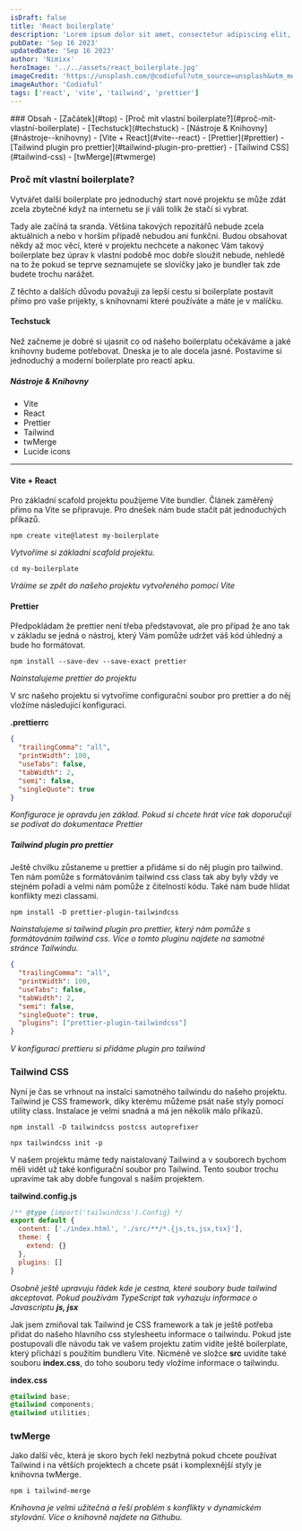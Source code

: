 ```yaml
---
isDraft: false
title: 'React boilerplate'
description: 'Lorem ipsum dolor sit amet, consectetur adipiscing elit, sed do eiusmod tempor incididunt ut labore et dolore magna aliqua. Vitae ultricies leo integer malesuada nunc vel risus commodo viverra. Adipiscing enim eu turpis egestas pretium. Euismod elementum nisi quis eleifend quam'
pubDate: 'Sep 16 2023'
updatedDate: 'Sep 16 2023'
author: 'Nimixx'
heroImage: '../../assets/react_boilerplate.jpg'
imageCredit: 'https://unsplash.com/@codioful?utm_source=unsplash&utm_medium=referral&utm_content=creditCopyText'
imageAuthor: 'Codioful'
tags: ['react', 'vite', 'tailwind', 'prettier']
---
```



<Aside>
  ### Obsah
  - [Začátek](#top)
  - [Proč mít vlastní boilerplate?](#proč-mít-vlastní-boilerplate)
  - [Techstuck](#techstuck)
  - [Nástroje & Knihovny](#nástroje--knihovny)
  - [Vite + React](#vite--react)
  - [Prettier](#prettier)
  - [Tailwind plugin pro prettier](#tailwind-plugin-pro-prettier)
  - [Tailwind CSS](#tailwind-css)
  - [twMerge](#twmerge)
</Aside>

### Proč mít vlastní boilerplate?

Vytvářet další boilerplate pro jednoduchý start nové projektu se může zdát zcela zbytečné když na internetu se ji váli tolik že stačí si vybrat.

Tady ale začíná ta sranda. Většina takových repozitářů nebude zcela aktuálních a nebo v horším případě nebudou ani funkční. Budou obsahovat někdy až moc věcí, které v projektu nechcete a nakonec Vám takový boilerplate bez úprav k vlastní podobě moc dobře sloužit nebude, nehledě na to že pokud se teprve seznamujete se slovíčky jako je bundler tak zde budete trochu narážet.

Z těchto a dalších důvodu považuji za lepší cestu si boilerplate postavit přímo pro vaše prijekty, s knihovnami které používáte a máte je v malíčku.

#### Techstuck

Než začneme je dobré si ujasnit co od našeho boilerplatu očekáváme a jaké knihovny budeme potřebovat. Dneska je to ale docela jasné. Postavíme si jednoduchý a moderní boilerplate pro reactí apku.

##### Nástroje & Knihovny

- Vite
- React
- Prettier
- Tailwind
- twMerge
- Lucide icons

---

#### Vite + React

Pro základní scafold projektu použijeme Vite bundler. Článek zaměřený přímo na Vite se připravuje. Pro dnešek nám bude stačit pát jednoduchých příkazů.

```console
npm create vite@latest my-boilerplate
```

_Vytvoříme si základní scafold projektu._

```console
cd my-boilerplate
```

_Vráíme se zpět do našeho projektu vytvořeného pomocí Vite_

#### Prettier

Předpokládam že prettier není třeba představovat, ale pro případ že ano tak v základu se jedná o nástroj, který Vám pomůže udržet váš kód úhledný a bude ho formátovat.

```console
npm install --save-dev --save-exact prettier
```

_Nainstalujeme prettier do projektu_

V src našeho projektu si vytvoříme configurační soubor pro prettier a do něj vložíme následující konfiguraci.

**.prettierrc**

```json
{
  "trailingComma": "all",
  "printWidth": 100,
  "useTabs": false,
  "tabWidth": 2,
  "semi": false,
  "singleQuote": true
}
```

_Konfigurace je opravdu jen základ. Pokud si chcete hrát více tak doporučuji se podívat do dokumentace <HyperLink target="_blank" href="https://prettier.io/docs/en/">Prettier</HyperLink>_

##### Tailwind plugin pro prettier

Ještě chvilku zůstaneme u prettier a přidáme si do něj plugin pro tailwind. Ten nám pomůže s formátováním tailwind css class tak aby byly vždy ve stejném pořadí a velmi nám pomůže z čitelností kódu. Také nám bude hlídat konflikty mezi classami.

```console
npm install -D prettier-plugin-tailwindcss
```

_Nainstalujeme si tailwind plugin pro prettier, který nám pomůže s formátováním tailwind css.
Více o tomto pluginu najdete na samotné stránce <HyperLink target="_blank" href="https://tailwindcss.com/blog/automatic-class-sorting-with-prettier">Tailwindu</HyperLink>._

```json
{
  "trailingComma": "all",
  "printWidth": 100,
  "useTabs": false,
  "tabWidth": 2,
  "semi": false,
  "singleQuote": true,
  "plugins": ["prettier-plugin-tailwindcss"]
}
```

_V konfiguraci prettieru si přidáme plugin pro tailwind_

### Tailwind CSS

Nyní je čas se vrhnout na instalci samotného tailwindu do našeho projektu. Tailwind je CSS framework, díky kterému můžeme psát naše styly pomocí utility class. Instalace je velmi snadná a má jen několik málo příkazů.

```console
npm install -D tailwindcss postcss autoprefixer
```

```console
npx tailwindcss init -p
```

V našem projektu máme tedy naistalovaný Tailwind a v souborech bychom měli vidět už také konfigurační soubor pro Tailwind. Tento soubor trochu upravíme tak aby dobře fungoval s naším projektem.

**tailwind.config.js**

```js
/** @type {import('tailwindcss').Config} */
export default {
  content: ['./index.html', './src/**/*.{js,ts,jsx,tsx}'],
  theme: {
    extend: {}
  },
  plugins: []
}
```

_Osobně ještě upravuju řádek kde je cestna, které soubory bude tailwind akceptovat. Pokud používám TypeScript tak vyhazuju informace o Javascriptu **js, jsx**_

Jak jsem zmiňoval tak Tailwind je CSS framework a tak je ještě potřeba přidat do našeho hlavního css stylesheetu informace o tailwindu. Pokud jste postupovali dle návodu tak ve vašem projektu zatím vidíte ještě boilerplate, který přichází s použitím bundleru Vite. Nicméně ve složce **src** uvidíte také souboru **index.css**, do toho souboru tedy vložíme informace o tailwindu.

**index.css**

```css
@tailwind base;
@tailwind components;
@tailwind utilities;
```

### twMerge

Jako další věc, která je skoro bych řekl nezbytná pokud chcete používat Tailwind i na větších projektech a chcete psát i komplexnější styly je knihovna twMerge.

```console
npm i tailwind-merge
```

_Knihovna je velmi užitečná a řeší problém s konflikty v dynamickém stylování. Více o knihovně najdete na <HyperLink target="_blank" href="https://github.com/dcastil/tailwind-merge">Githubu</HyperLink>._
